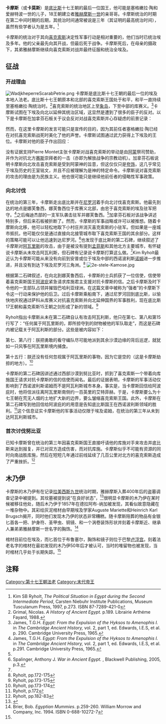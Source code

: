 {{Pharaoh Infobox | 
    Name= 卡摩斯| 
    Alt= 卡莫斯|
Image=Sarcophage-Kamose.jpg|缩略图|
Caption=卡摩斯[[石棺|石棺]]，[[埃及|埃及]][[开罗博物馆|开罗博物馆]]藏|
NomenHiero=<hiero>D28:D52-F31-s-A24</hiero>|
Nomen=卡摩斯<ref name="clayton"/><br/> ''Kȝ ms(=w)'' <br/> ''He who is born of the bull'' | 
PrenomenHiero=<hiero>N5-M13-M40-L1</hiero> |
Prenomen=''Wadjkheperre''<br/> ''{{Unicode|W3ḏ-ḫpr-Rˁ}}'' <br/> ''Flourishing is the Manifestation of [[Ra|Re]]''<ref name="clayton">Peter Clayton: ''Chronicle of the Pharaohs'', Thames and Hudson Ltd, paperback 2006. p.94</ref>| 
Golden=Bik Nebu Seheru-Tawi <br/> ''bjk nbw shrw-t3wj'' <br/> ''The Golden Falcon who satisfies the two lands''|
Nebty= Wehem-menu <br/> ''{{Unicode|Wḥm-mnw}}'' <br/> 他更新了防御工事| 
Horus=  ''Khahernesetef'' <br/> ''{{Unicode|Ḫˁj-ḥr}}-nst=f'' <br/>''He who appears on his throne''<br>
{{Infobox pharaoh/Serekh|Horus=<hiero>N28:D36-D2:Z1-W11*t:f</hiero>||prefix=<hiero>G5</hiero>}}Sedjefatawy <br/> ''Sḏf3-t3wj'' <br/> ''He who nourishes the two lands''<ref>Friedrich Wilhelm von Bissing: ''Ein thebanischer Grabfund aus dem Anfang des Neuen Reiches.'' Tafel 4 (8)</ref><br>{{Infobox pharaoh/Serekh|Horus=<hiero>s-D:f-D40:N16:N16</hiero>||prefix=<hiero>G5</hiero>}}Neferkhabtawi <br/> ''Nfr-ẖ3b-t3wj'' <br/> ''The perfect horus who tames the two lands'' <ref name="C. Vandersleyen">Claude Vandersleyen: ''L'Egypte et la vallée du Nil. Tome 2: De la fin de l'Ancien Empire à la fin du Nouvel Empire.''Paris 1995, S. 195</ref><br>{{Infobox pharaoh/Serekh|Horus=<hiero>F35-K4:G1-D58-N11:N17:N17</hiero>||prefix=<hiero>G5</hiero>}}| 
GoldenHiero=<hiero>S29-O4:D21-Y1-N17:N17:N23*N23</hiero>|
NebtyHiero= <hiero>F25-Y5:N35-W24:W24*W24</hiero> |
HorusHiero= | 
Reign=约公元前1555年-1550年<ref>{{cite book |editor-last=Shaw |editor-first=Ian |title=''The Oxford History of Ancient Egypt'' |url=https://archive.org/details/oxfordhistoryanc00shaw |year=2000 |publisher=Oxford University Press |isbn=0-19-815034-2 |page=[https://archive.org/details/oxfordhistoryanc00shaw/page/n505 481] }}</ref>|
Dynasty=埃及第十七王朝 |
Coregency=|
Predecessor=[[塞格嫩拉·陶|塞格嫩拉·陶]]|
Successor=[[雅赫摩斯一世|雅赫摩斯一世]]|
Spouse={{link-en|爱赫特波二世|Ahhotep II}}？|
children={{link-en|雅赫摩斯-西特卡摩斯|Ahmose-Sitkamose}}？|
Father=[[塞格嫩拉·陶|塞格嫩拉·陶]]？|
Mother=[[爱赫特波一世|爱赫特波一世]]| 
Born=|
Died=约公元前1550年|
Burial=|
Monuments=
}}
'''卡摩斯'''（或'''卡莫斯'''）是[[底比斯|底比斯]]十七王朝的最后一位国王，他可能是塞格嫩拉·陶和爱赫特波一世的儿子，18王朝建立者[[雅赫摩斯一世|雅赫摩斯一世]]的亲哥哥。卡摩斯统治的时期在第二中间时期的后期，其统治时间通常被说是三年（其证明的最高统治时间），虽然有些学者认为是五年。<ref>Kim SB Ryholt, ''The Political Situation in Egypt during the Second Intermediate Period'', Carsten Niebuhr Institute Publications, Museum Tusculanum Press, 1997, p.273. ISBN 87-7289-421-0</ref>

卡摩斯的统治对于其向[[喜克索斯|喜克索斯]]决定性军事行动是相对重要的，他们当时已统治埃及多年。他的父亲最先向其开战，但最后死于战争。卡摩斯死后，在母亲的摄政下，其弟雅赫摩斯继续向喜克索斯对战并最终征服和统治全埃及。

==征战==
===开战理由===
[[File:WadjkheperreScarabPetrie.png|thumb]]
卡摩斯是底比斯十七王朝的最后一位的埃及本地人法老。底比斯十七王朝原本和北部的喜克索斯王国处于和平，和平一直持续至塞格嫩拉·陶统治时。<ref>Grimal, Nicolas. ''A History of Ancient Egypt.'' p.189. Librairie Arthéme Fayard, 1988.</ref>喜克索斯的统治地区上至[[象岛|象岛]]，下至中部的库赛义。<ref name="Cambridge 2:1 290">James, T.G.H.  ''Egypt: From the Expulsion of the Hyksos to Amenophis I.'' in ''The Cambridge Ancient History,'' vol. 2, part 1, ed. Edwards, I.E.S, et al. p. 290. Cambridge University Press, 1965.</ref>卡摩斯试图在下埃及向北以延伸其统治区域，这显然是遭到了很多的臣子的反对。以下是卡摩斯在加拿芬石板关于议会反对对战喜克索斯并心存疑虑的前景记录：
{{cquote|我们在埃及的一方是安宁的。象岛是强盛的，中部到库赛义与我们同在。我们这里的男子对他们来说是最优秀的。我们的牛放牧到纸莎草沼泽。我们的牛不会被拿走......他掌握着亚洲人的土地，我们掌握着埃及......}}

然而，在这里卡摩斯的发言可能只是宣传的目的，因为其前任者塞格嫩拉·陶已经在对抗喜克索斯战死时美化了他的声誉。卡摩斯试图通过武力获得上下埃及的王位。卡摩斯对他的臣子作出回应：
{{cquote|朕应该知道我想得到的权利，阿瓦里斯和努比亚的土司，同一亚洲和努比亚地区，拥有自己埃及的一部分，不要被他超越到孟菲斯去......当亚洲人税收掠夺时，没人能将其安定下来。我会和他搏斗，撕开他的肚子！我的愿望就是拯救埃及，打击亚洲人。<ref name="gardiner">Gardiner, Sir Alan. ''Egypt of the Pharaohs'', 1961, reprint Oxford University Press, 1979, p.166</ref>}} 

没有证据支持Pierre Montet主张卡摩斯对战喜克索斯的举动是由[[阿蒙|阿蒙]]祭司赞助，并作为对抗北方[[赛斯|赛斯]]崇拜者的一击（亦即为解放战争的宗教动机）。加拿芬石板说明卡摩斯向北攻击喜克索斯是受到阿蒙神的旨意，但这仅仅只是[[夸饰|夸饰]]，这几乎常见于埃及历史的王室铭文，并且不应被理解为是神的特定命令。卡摩斯说对喜克索斯的攻击的理由是为民族主义。他也很可能只是继续他前任者的侵略性军事政策。
===向北讨伐===
在统治的第三年，卡摩斯走出底比斯并在[[尼罗河|尼罗河]]着手向北讨伐喜克索斯。他最先到达的地点是娜芙鲁西，娜芙鲁西位于库赛义北部，由忠于喜克索斯的埃及驻军把守。<ref name="Cambridge 2:1 291">James, T.G.H.  ''Egypt:  From the Expulsion of the Hyksos to Amenophis I.'' in ''The Cambridge Ancient History,'' vol. 2, part 1, ed. Edwards, I.E.S, et al. p.291. Cambridge University Press, 1965.</ref>之后梅迪杰部的一支军队袭击驻军并娜芙鲁西。<ref name="Cambridge 2:1 291"/>加拿芬石板对该战争讲述特别多，但后来石板被折断了。然而，卡摩斯的军事战略或许可以被推想。随着卡摩斯向北移，他可以轻松地取下小村庄并消灭喜克索斯的小驻军。但如果是一座城市抵抗，他可能仅仅是通过直接向北接管城市取下喜克索斯王国的其余部分。这样的策略可能可以让他迅速到达尼罗河。<ref>Spalinger, Anthony J. ''War in Ancient Egypt.'' , Blackwell Publishing, 2005, p.3.</ref>也发现于底比斯的第二石碑，继续叙述了卡摩斯对[[阿瓦里斯|阿瓦里斯]]的攻击，由于是被没有提到[[孟菲斯|孟菲斯]]和其他北方主要城市，有怀疑说卡摩斯从未攻击阿瓦利斯，但石碑有记录说卡摩斯打算这么做。<ref name="Cambridge 2:1 291"/>Kim Ryholt最近认为卡摩斯可能从来没有向前到安普或位于埃及中部的西诺波利斯[[诺姆|诺姆]]进一步推进，并且没有到达下埃及尼罗河三角洲。<ref>Ryholt, pp.172-175</ref> 
[[File:2e-stele-Kamose.jpg|thumb]]

根据第二石碑叙述，在向北到娜芙鲁西后，卡摩斯的士兵抓获了一位信使，信使带着喜克索斯国王[[阿波庇一世|阿波庇]]紧急请求库施君主支援对抗卡摩斯的信。之后卡摩斯及时下令他的一支部队占领并摧毁巴哈利亚绿洲。在这篇文章中被称为“强者”的卡摩斯下令这一行动来保护他的后卫。过后卡摩斯乘船南下，通过尼罗河回到底比斯，以愉快地庆祝通过萨科从库赛义对抗喜克索斯并向北延伸国界的军事胜利，现在底比斯17王朝和喜克索斯15王朝之剑形成了新的领域。<ref>Ryholt, pp.173-175</ref>

Ryholt指出卡摩斯从未在第二石碑自认有攻击阿瓦利斯，他只在第七、第八和第15行写了：“任何属于阿瓦里斯的，即所掠夺到的财物被他的军队取走”，而这是石碑内被记载关于阿瓦利斯的部分。这些是被内容如下：

第七、第八行：朕把勇敢的看守编队尽可能地派到其余沙漠边缘的背后巡逻，就犹如一只风筝在阿瓦里斯境内捕食。

第十五行：朕还没有任何忽视属于阿瓦里斯的事物，因为它是空的（这是卡摩斯劫掠的地方）。<ref>Ryholt, pp.173-174</ref>

卡摩斯的第二石碑因讲述通过西部沙漠到努比亚时，抓到了喜克索斯一个带着向库施国王请求对抗卡摩斯的信的信使而闻名。最后的证据表明，卡摩斯的军事活动仅影响到了西诺波利斯诺姆而不是阿瓦利斯城市本身。事实是，当卡摩斯回信给阿波庇时，他将信派往离阿瓦里斯南侧约一百英里的艾特菲赫。于是，卡摩斯要么为十七王朝在荒无人烟的土地扩大新的边界，要么皱缩喜克索斯王国。此外，卡摩斯在第二石碑写到他回信给阿波庇的的用意是告知底比斯国王在西诺波利斯领域的胜利。<ref>Ryholt, p.172</ref>这个信息证实卡摩斯他的军事活动仅限于埃及诺姆，在统治的第三年从未到达阿瓦利斯城市。

===首次讨伐努比亚===
已知卡摩斯曾在统治的第三年因喜克索斯国王直接吁请他的库施对手来攻击并底比斯来达到报复，并已对双方造成伤害，而对抗库施。卡摩斯似乎不可能有资源的同时向南战胜库施，然后在短短几年通过前线延续了几百公里对北方的喜克索斯造成了严重挫折。<ref>Ryholt, pp.182-83</ref>

==木乃伊==
卡摩斯的木乃伊有在记录[[拉美西斯九世|拉美西斯九世]]统治时期，雅赫摩斯入葬400年后的盗墓调查记录中被提到。其坟墓被提到说“在良好状态”，<ref>{{cite web | url = http://www.reshafim.org.il/ad/egypt/texts/pabbott.htm | title = The Abbott Papyrus | work = reshafim.org.il | accessdate = 2007-01-04 | archive-date = 2019-04-05 | archive-url = https://web.archive.org/web/20190405120139/http://reshafim.org.il/ad/egypt/texts/pabbott.htm | dead-url = no }}</ref>很明显卡摩斯的木乃伊在某时候被移往他处，随后木乃伊于1857年在德拉阿布-纳加被发现，其看似故意隐藏在一堆杂物中。其彩绘灰泥棺材由早期埃及学家Auguste Mariette和Heinrich Karl Brugsch揭开，同时他们发现木乃伊的状态非常糟糕。随卡摩斯陪葬的物品有金银匕首各一把、护身符、圣甲虫、铜镜、和一个涡卷装饰形状并刻着卡摩斯近、继承人兼弟弟雅赫摩斯一世名字的胸饰。<ref name="brier">Brier, Bob. <cite>Egyptian Mummies</cite>. p.259-260. William Morrow and Company, Inc. 1994. ISBN 0-688-10272-7</ref> 

棺材目前位在埃及，而匕首位于布鲁塞尔，胸饰和镜子则位于巴黎[[卢浮宫|卢浮宫]]。刻着法老名字的棺材在最初发现的木乃伊50年后才被认可，当时的堆留物也被发现，当时棺材几乎处于长期失踪。<ref name="brier"/>
==注释==
<references/>

{{Pharaoh | Prev=[[塞格嫩拉·陶|塞格嫩拉·陶]] | Dynasty='''埃及法老'''<br>第十七王朝| Next=[[雅赫摩斯一世|雅赫摩斯一世]]}}

{{Commonscat|Kamose}}

{{著名埃及统治者}}

{{Authority control}}
[[Category:第十七王朝法老|Category:第十七王朝法老]]
[[Category:末代帝王|Category:末代帝王]]